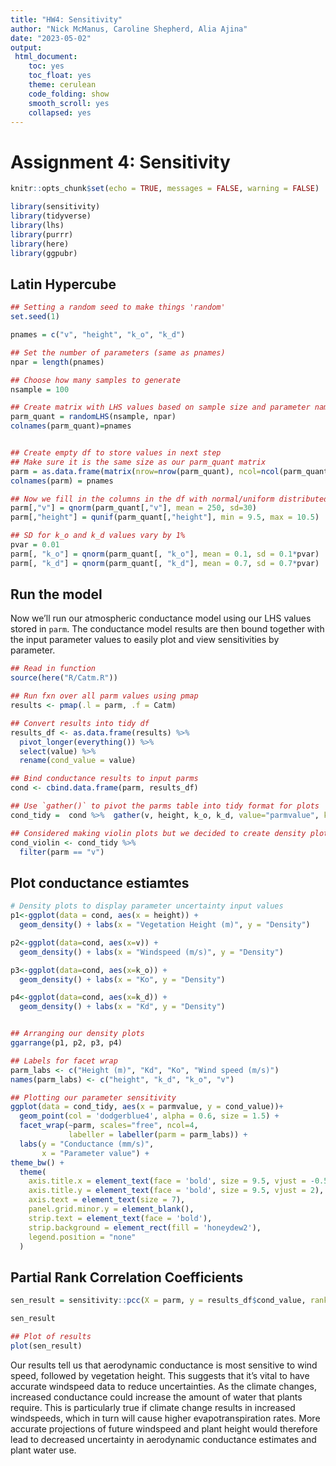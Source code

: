 ```yaml
---
title: "HW4: Sensitivity"
author: "Nick McManus, Caroline Shepherd, Alia Ajina"
date: "2023-05-02"
output: 
 html_document: 
    toc: yes
    toc_float: yes
    theme: cerulean
    code_folding: show
    smooth_scroll: yes
    collapsed: yes
---
```


# Assignment 4: Sensitivity


```r
knitr::opts_chunk$set(echo = TRUE, messages = FALSE, warning = FALSE)

library(sensitivity)
library(tidyverse)
library(lhs)
library(purrr)
library(here)
library(ggpubr)
```
  
  
## Latin Hypercube

```r
## Setting a random seed to make things 'random'
set.seed(1)

pnames = c("v", "height", "k_o", "k_d")

## Set the number of parameters (same as pnames)
npar = length(pnames)

## Choose how many samples to generate
nsample = 100

## Create matrix with LHS values based on sample size and parameter names
parm_quant = randomLHS(nsample, npar)
colnames(parm_quant)=pnames


## Create empty df to store values in next step
## Make sure it is the same size as our parm_quant matrix
parm = as.data.frame(matrix(nrow=nrow(parm_quant), ncol=ncol(parm_quant)))
colnames(parm) = pnames

## Now we fill in the columns in the df with normal/uniform distributed values that are pulled from parm_quant matrix
parm[,"v"] = qnorm(parm_quant[,"v"], mean = 250, sd=30)
parm[,"height"] = qunif(parm_quant[,"height"], min = 9.5, max = 10.5)

## SD for k_o and k_d values vary by 1%
pvar = 0.01
parm[, "k_o"] = qnorm(parm_quant[, "k_o"], mean = 0.1, sd = 0.1*pvar)
parm[, "k_d"] = qnorm(parm_quant[, "k_d"], mean = 0.7, sd = 0.7*pvar)

```
  

## Run the model

Now we'll run our atmospheric conductance model using our LHS values stored in `parm`. The conductance model results are then bound together with the input parameter values to easily plot and view sensitivities by parameter. 

```r
## Read in function
source(here("R/Catm.R"))

## Run fxn over all parm values using pmap
results <- pmap(.l = parm, .f = Catm)

## Convert results into tidy df
results_df <- as.data.frame(results) %>% 
  pivot_longer(everything()) %>% 
  select(value) %>% 
  rename(cond_value = value)

## Bind conductance results to input parms
cond <- cbind.data.frame(parm, results_df)

## Use `gather()` to pivot the parms table into tidy format for plots
cond_tidy =  cond %>%  gather(v, height, k_o, k_d, value="parmvalue", key="parm")

## Considered making violin plots but we decided to create density plots instead
cond_violin <- cond_tidy %>% 
  filter(parm == "v")
```


## Plot conductance estiamtes

```r
# Density plots to display parameter uncertainty input values
p1<-ggplot(data = cond, aes(x = height)) +
  geom_density() + labs(x = "Vegetation Height (m)", y = "Density")

p2<-ggplot(data=cond, aes(x=v)) +
  geom_density() + labs(x = "Windspeed (m/s)", y = "Density")

p3<-ggplot(data=cond, aes(x=k_o)) +
  geom_density() + labs(x = "Ko", y = "Density")

p4<-ggplot(data=cond, aes(x=k_d)) +
  geom_density() + labs(x = "Kd", y = "Density")


## Arranging our density plots
ggarrange(p1, p2, p3, p4)
```


```r
## Labels for facet wrap
parm_labs <- c("Height (m)", "Kd", "Ko", "Wind speed (m/s)")
names(parm_labs) <- c("height", "k_d", "k_o", "v")

## Plotting our parameter sensitivity
ggplot(data = cond_tidy, aes(x = parmvalue, y = cond_value))+
  geom_point(col = 'dodgerblue4', alpha = 0.6, size = 1.5) +
  facet_wrap(~parm, scales="free", ncol=4, 
             labeller = labeller(parm = parm_labs)) +
  labs(y = "Conductance (mm/s)",
       x = "Parameter value") +
theme_bw() +
  theme(
    axis.title.x = element_text(face = 'bold', size = 9.5, vjust = -0.5),
    axis.title.y = element_text(face = 'bold', size = 9.5, vjust = 2),
    axis.text = element_text(size = 7),
    panel.grid.minor.y = element_blank(),
    strip.text = element_text(face = 'bold'),
    strip.background = element_rect(fill = 'honeydew2'),
    legend.position = "none"
  )
```

  
## Partial Rank Correlation Coefficients

```r
sen_result = sensitivity::pcc(X = parm, y = results_df$cond_value, rank = TRUE)

sen_result

## Plot of results
plot(sen_result)
```

Our results tell us that aerodynamic conductance is most sensitive to wind speed, followed by vegetation height. This suggests that it’s vital to have accurate windspeed data to reduce uncertainties. As the climate changes, increased conductance could increase the amount of water that plants require. This is particularly true if climate change results in increased windspeeds, which in turn will cause higher evapotranspiration rates. More accurate projections of future windspeed and plant height would therefore lead to decreased uncertainty in aerodynamic conductance estimates and plant water use. 
  